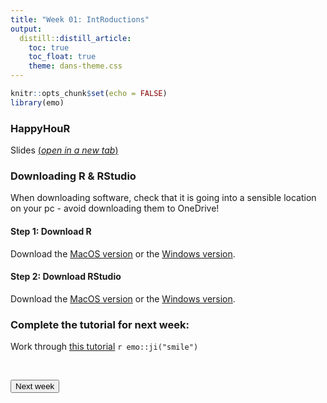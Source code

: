 ```yaml
---
title: "Week 01: IntRoductions"
output:
  distill::distill_article:
    toc: true
    toc_float: true
    theme: dans-theme.css
---
```


```r
knitr::opts_chunk$set(echo = FALSE)
library(emo)
```

### HappyHouR 

Slides [(*open in a new tab*)](https://fundrmentals-slides.netlify.app/fundrmentals_intro/#1){target="_blank"}

<!--

<iframe id="inlineFrameExample"
    title="Inline Frame Example"
    height="360"
    src="https://fundrmentals.netlify.app/fundrmentals_intro/#1">
</iframe>

-->

### Downloading R & RStudio

When downloading software, check that it is going into a sensible location on your pc - avoid downloading them to OneDrive!

#### Step 1: Download R

Download the [MacOS version](https://cloud.r-project.org/bin/macosx/R-4.0.2.pkg) or the [Windows version](https://cran.r-project.org/bin/windows/base/old/4.0.5/R-4.0.5-win.exe).


#### Step 2: Download RStudio

Download the [MacOS version](https://download1.rstudio.org/desktop/macos/RStudio-1.3.1093.dmg) or the [Windows version](https://download1.rstudio.org/desktop/windows/RStudio-1.3.1093.exe).



### Complete the tutorial for next week: 

:::ojtask

Work through [this tutorial](http://milton-the-cat.rocks/learnr/r/r_getting_started/) `r emo::ji("smile")`

:::

<br>

<div class="button-box col-lg-12">


<a href="https://fundrmentals.netlify.app/week_02.html">
<button class="button4">Next week</button>
</a>

</div>

<br>



